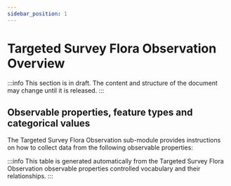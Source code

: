 ```yaml
---
sidebar_position: 1
---
```



# Targeted Survey Flora Observation Overview

:::info
This section is in draft. The content and structure of the document may change until it is released.
:::

## Observable properties, feature types and categorical values

The Targeted Survey Flora Observation sub-module provides instructions on how to collect data from the following observable properties:

<OverviewTable moduleOpCollectionUri="https://linked.data.gov.au/def/nrm/9b5e04d5-182c-4644-8bba-4c8f6399b527" />

:::info
This table is generated automatically from the Targeted Survey Flora Observation observable properties controlled vocabulary and their relationships.
:::
